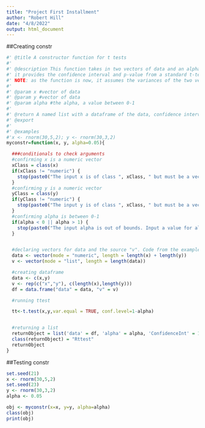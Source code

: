 ```yaml
---
title: "Project First Installment"
author: "Robert Hill"
date: "4/8/2022"
output: html_document
---
```



##Creating constr

```r
#' @title A constructor function for t tests
#'
#' @description This function takes in two vectors of data and an alpha value, and
#' it provides the confidence interval and p-value from a standard t-test.
#' NOTE: as the function is now, it assumes the variances of the two vectors of data are the same.
#'
#' @param x #vector of data
#' @param y #vector of data
#' @param alpha #the alpha, a value between 0-1
#'
#' @return A named list with a dataframe of the data, confidence interval, and p-value
#' @export
#'
#' @examples
#'x <- rnorm(30,5,2); y <- rnorm(30,3,2)
myconstr=function(x, y, alpha=0.05){

  ###conditionals to check arguments
  #confirming x is a numeric vector
  xClass = class(x)
  if(xClass != "numeric") {
    stop(paste0("The input x is of class ", xClass, " but must be a vector!!"))
  }
  #confirming y is a numeric vector
  yClass = class(y)
  if(yClass != "numeric") {
    stop(paste0("The input y is of class ", xClass, " but must be a vector!!"))
  }
  #confirming alpha is between 0-1
  if(alpha < 0 || alpha > 1) {
    stop(paste0("The input alpha is out of bounds. Input a value for alpha between 0 and 1"))
  }


  #declaring vectors for data and the source "v". Code from the example.
  data <- vector(mode = "numeric", length = length(x) + length(y))
  v <- vector(mode = "list", length = length(data))

  #creating dataframe
  data <- c(x,y)
  v <- rep(c("x","y"), c(length(x),length(y)))
  df = data.frame("data" = data, "v" = v)

  #running ttest

  tt<-t.test(x,y,var.equal = TRUE, conf.level=1-alpha)


  #returning a list
  returnObject = list('data' = df, 'alpha' = alpha, 'ConfidenceInt' = 1-alpha, 'pvalue'=tt$p.value)
  class(returnObject) = "Rttest"
  returnObject
}


```


##Testing constr

```r
set.seed(21)
x <- rnorm(30,5,2)
set.seed(23)
y <- rnorm(30,3,2)
alpha <- 0.05

obj <- myconstr(x=x, y=y, alpha=alpha)
class(obj)
print(obj)

```
